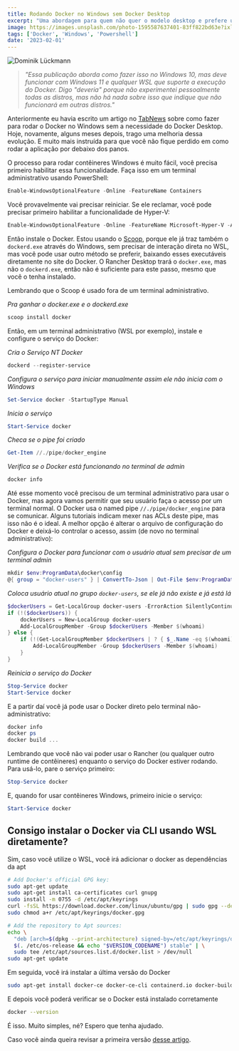 ```yaml
---
title: Rodando Docker no Windows sem Docker Desktop
excerpt: "Uma abordagem para quem não quer o modelo desktop e prefere usar no shell"
image: https://images.unsplash.com/photo-1595587637401-83ff822bd63e?ixlib=rb-4.0.3&ixid=MnwxMjA3fDB8MHxwaG90by1wYWdlfHx8fGVufDB8fHx8&auto=format&fit=crop&w=901&q=80
tags: ['Docker', 'Windows', 'Powershell']
date: '2023-02-01'
---
```


![](https://images.unsplash.com/photo-1595587637401-83ff822bd63e?ixlib=rb-4.0.3&ixid=MnwxMjA3fDB8MHxwaG90by1wYWdlfHx8fGVufDB8fHx8&auto=format&fit=crop&w=901&q=80 "Dominik Lückmann")

> _"Essa publicação aborda como fazer isso no Windows 10, mas deve funcionar com Windows 11 e qualquer WSL que suporte a execução do Docker. Digo "deveria" porque não experimentei pessoalmente todas as distros, mas não há nada sobre isso que indique que não funcionará em outras distros."_

Anteriormente eu havia escrito um artigo no [TabNews](https://www.tabnews.com.br/Yagasaki/instalando-o-docker-no-wsl-2-sem-o-docker-desktop?ref=yagasaki.dev/blog) sobre como fazer para rodar o Docker no Windows sem a necessidade do Docker Desktop. Hoje, novamente, alguns meses depois, trago uma melhoria dessa evolução. E muito mais instruída para que você não fique perdido em como rodar a aplicação por debaixo dos panos.

<!--truncate-->

O processo para rodar contêineres Windows é muito fácil, você precisa primeiro habilitar essa funcionalidade. Faça isso em um terminal administrativo usando PowerShell:

```powershell
Enable-WindowsOptionalFeature -Online -FeatureName Containers
```

Você provavelmente vai precisar reiniciar. Se ele reclamar, você pode precisar primeiro habilitar a funcionalidade de Hyper-V:

```powershell
Enable-WindowsOptionalFeature -Online -FeatureName Microsoft-Hyper-V -All
```

Então instale o Docker. Estou usando o [Scoop](https://scoop.sh?ref=yagasaki.dev/blog), porque ele já traz também o `dockerd.exe` através do Windows, sem precisar de interação direta no WSL, mas você pode usar outro método se preferir, baixando esses executáveis diretamente no site do Docker. O Rancher Desktop trará o `docker.exe`, mas não o `dockerd.exe`, então não é suficiente para este passo, mesmo que você o tenha instalado.

Lembrando que o Scoop é usado fora de um terminal administrativo.

_Pra ganhar o docker.exe e o dockerd.exe_

```powershell
scoop install docker
```

Então, em um terminal administrativo (WSL por exemplo), instale e configure o serviço do Docker:

_Cria o Serviço NT Docker_

```powershell
dockerd --register-service
```

_Configura o serviço para iniciar manualmente assim ele não inicia com o Windows_

```powershell
Set-Service docker -StartupType Manual
```

_Inicia o serviço_

```powershell
Start-Service docker
```

_Checa se o pipe foi criado_

```powershell
Get-Item //./pipe/docker_engine
```

_Verifica se o Docker está funcionando no terminal de admin_

```powershell
docker info
```

Até esse momento você precisou de um terminal administrativo para usar o Docker, mas agora vamos permitir que seu usuário faça o acesso por um terminal normal. O Docker usa o named pipe `//./pipe/docker_engine` para se comunicar. Alguns tutoriais indicam mexer nas ACLs deste pipe, mas isso não é o ideal. A melhor opção é alterar o arquivo de configuração do Docker e deixá-lo controlar o acesso, assim (de novo no terminal administrativo):

_Configura o Docker para funcionar com o usuário atual sem precisar de um terminal admin_

```powershell
mkdir $env:ProgramData\docker\config
@{ group = "docker-users" } | ConvertTo-Json | Out-File $env:ProgramData\docker\config\daemon.json
```

_Coloca usuário atual no grupo `docker-users`, se ele já não existe e já está lá_

```powershell
$dockerUsers = Get-LocalGroup docker-users -ErrorAction SilentlyContinue
if (!($dockerUsers)) {
    dockerUsers = New-LocalGroup docker-users
    Add-LocalGroupMember -Group $dockerUsers -Member $(whoami)
} else {
    if (!(Get-LocalGroupMember $dockerUsers | ? { $_.Name -eq $(whoami) })) {
        Add-LocalGroupMember -Group $dockerUsers -Member $(whoami)
    }
}
```

_Reinicia o serviço do Docker_

```powershell
Stop-Service docker
Start-Service docker
```

E a partir daí você já pode usar o Docker direto pelo terminal não-administrativo:

```powershell
docker info
docker ps
docker build ...
```

Lembrando que você não vai poder usar o Rancher (ou qualquer outro runtime de contêineres) enquanto o serviço do Docker estiver rodando. Para usá-lo, pare o serviço primeiro:

```powershell
Stop-Service docker
```

E, quando for usar contêineres Windows, primeiro inicie o serviço:

```powershell
Start-Service docker
```

## Consigo instalar o Docker via CLI usando WSL diretamente?

Sim, caso você utilize o WSL, você irá adicionar o docker as dependências da apt

```bash
# Add Docker's official GPG key:
sudo apt-get update
sudo apt-get install ca-certificates curl gnupg
sudo install -m 0755 -d /etc/apt/keyrings
curl -fsSL https://download.docker.com/linux/ubuntu/gpg | sudo gpg --dearmor -o /etc/apt/keyrings/docker.gpg
sudo chmod a+r /etc/apt/keyrings/docker.gpg

# Add the repository to Apt sources:
echo \
  "deb [arch=$(dpkg --print-architecture) signed-by=/etc/apt/keyrings/docker.gpg] https://download.docker.com/linux/ubuntu \
  $(. /etc/os-release && echo "$VERSION_CODENAME") stable" | \
  sudo tee /etc/apt/sources.list.d/docker.list > /dev/null
sudo apt-get update
```

Em seguida, você irá instalar a última versão do Docker

```bash
sudo apt-get install docker-ce docker-ce-cli containerd.io docker-buildx-plugin docker-compose-plugin
```

E depois você poderá verificar se o Docker está instalado corretamente

```bash
docker --version
```

É isso. Muito simples, né? Espero que tenha ajudado.

Caso você ainda queira revisar a primeira versão [desse artigo](https://www.tabnews.com.br/Yagasaki/instalando-o-docker-no-wsl-2-sem-o-docker-desktop?ref=yagasaki.dev/blog).